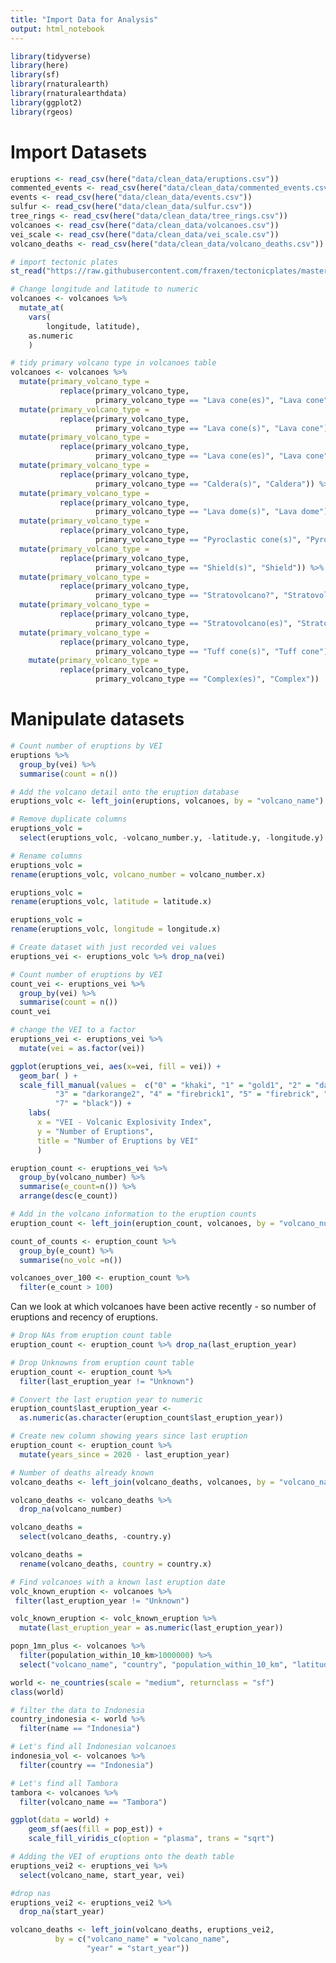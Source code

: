 ```yaml
---
title: "Import Data for Analysis"
output: html_notebook
---
```


```r
library(tidyverse)
library(here)
library(sf)
library(rnaturalearth)
library(rnaturalearthdata)
library(ggplot2)
library(rgeos)
```

# Import Datasets
```r
eruptions <- read_csv(here("data/clean_data/eruptions.csv"))
commented_events <- read_csv(here("data/clean_data/commented_events.csv"))
events <- read_csv(here("data/clean_data/events.csv"))
sulfur <- read_csv(here("data/clean_data/sulfur.csv"))
tree_rings <- read_csv(here("data/clean_data/tree_rings.csv"))
volcanoes <- read_csv(here("data/clean_data/volcanoes.csv"))
vei_scale <- read_csv(here("data/clean_data/vei_scale.csv"))
volcano_deaths <- read_csv(here("data/clean_data/volcano_deaths.csv"))
```

```r
# import tectonic plates 
st_read("https://raw.githubusercontent.com/fraxen/tectonicplates/master/GeoJSON/PB2002_plates.json") -> tectonic_plates
```

```r
# Change longitude and latitude to numeric
volcanoes <- volcanoes %>% 
  mutate_at(
    vars(
        longitude, latitude),
    as.numeric
    ) 
```

```r
# tidy primary volcano type in volcanoes table
volcanoes <- volcanoes %>% 
  mutate(primary_volcano_type = 
           replace(primary_volcano_type, 
                   primary_volcano_type == "Lava cone(es)", "Lava cone")) %>% 
  mutate(primary_volcano_type = 
           replace(primary_volcano_type, 
                   primary_volcano_type == "Lava cone(s)", "Lava cone")) %>% 
  mutate(primary_volcano_type = 
           replace(primary_volcano_type, 
                   primary_volcano_type == "Lava cone(es)", "Lava cone")) %>% 
  mutate(primary_volcano_type = 
           replace(primary_volcano_type, 
                   primary_volcano_type == "Caldera(s)", "Caldera")) %>% 
  mutate(primary_volcano_type = 
           replace(primary_volcano_type, 
                   primary_volcano_type == "Lava dome(s)", "Lava dome")) %>% 
  mutate(primary_volcano_type = 
           replace(primary_volcano_type, 
                   primary_volcano_type == "Pyroclastic cone(s)", "Pyroclastic cone")) %>% 
  mutate(primary_volcano_type = 
           replace(primary_volcano_type, 
                   primary_volcano_type == "Shield(s)", "Shield")) %>% 
  mutate(primary_volcano_type = 
           replace(primary_volcano_type, 
                   primary_volcano_type == "Stratovolcano?", "Stratovolcano")) %>% 
  mutate(primary_volcano_type = 
           replace(primary_volcano_type, 
                   primary_volcano_type == "Stratovolcano(es)", "Stratovolcano")) %>% 
  mutate(primary_volcano_type = 
           replace(primary_volcano_type, 
                   primary_volcano_type == "Tuff cone(s)", "Tuff cone")) %>% 
    mutate(primary_volcano_type = 
           replace(primary_volcano_type, 
                   primary_volcano_type == "Complex(es)", "Complex")) 
```

# Manipulate datasets
```r
# Count number of eruptions by VEI
eruptions %>% 
  group_by(vei) %>% 
  summarise(count = n())
```

```r
# Add the volcano detail onto the eruption database
eruptions_volc <- left_join(eruptions, volcanoes, by = "volcano_name")
```

```r
# Remove duplicate columns
eruptions_volc = 
  select(eruptions_volc, -volcano_number.y, -latitude.y, -longitude.y)
```

```r
# Rename columns
eruptions_volc = 
rename(eruptions_volc, volcano_number = volcano_number.x)

eruptions_volc = 
rename(eruptions_volc, latitude = latitude.x)

eruptions_volc = 
rename(eruptions_volc, longitude = longitude.x)

```

```r
# Create dataset with just recorded vei values
eruptions_vei <- eruptions_volc %>% drop_na(vei)
```

```r
# Count number of eruptions by VEI
count_vei <- eruptions_vei %>% 
  group_by(vei) %>% 
  summarise(count = n())
count_vei
```

```r
# change the VEI to a factor
eruptions_vei <- eruptions_vei %>% 
  mutate(vei = as.factor(vei))
```

```r
ggplot(eruptions_vei, aes(x=vei, fill = vei)) +  
  geom_bar( ) +
  scale_fill_manual(values =  c("0" = "khaki", "1" = "gold1", "2" = "darkgoldenrod2",
          "3" = "darkorange2", "4" = "firebrick1", "5" = "firebrick", "6" = "firebrick4",
          "7" = "black")) +
    labs(
      x = "VEI - Volcanic Explosivity Index",
      y = "Number of Eruptions",
      title = "Number of Eruptions by VEI"
      ) 
```

```r
eruption_count <- eruptions_vei %>% 
  group_by(volcano_number) %>% 
  summarise(e_count=n()) %>% 
  arrange(desc(e_count))
```

```r
# Add in the volcano information to the eruption counts
eruption_count <- left_join(eruption_count, volcanoes, by = "volcano_number")
```

```r
count_of_counts <- eruption_count %>% 
  group_by(e_count) %>% 
  summarise(no_volc =n())
```


```r
volcanoes_over_100 <- eruption_count %>% 
  filter(e_count > 100)
```

Can we look at which volcanoes have been active recently - so number of eruptions and recency of eruptions.

```r
# Drop NAs from eruption count table
eruption_count <- eruption_count %>% drop_na(last_eruption_year)
```

```r
# Drop Unknowns from eruption count table
eruption_count <- eruption_count %>% 
  filter(last_eruption_year != "Unknown")
```

```r
# Convert the last eruption year to numeric
eruption_count$last_eruption_year <- 
  as.numeric(as.character(eruption_count$last_eruption_year))
```

```r
# Create new column showing years since last eruption
eruption_count <- eruption_count %>% 
  mutate(years_since = 2020 - last_eruption_year)

```

```r
# Number of deaths already known
volcano_deaths <- left_join(volcano_deaths, volcanoes, by = "volcano_name")
```

```r
volcano_deaths <- volcano_deaths %>% 
  drop_na(volcano_number)
```

```r
volcano_deaths = 
  select(volcano_deaths, -country.y)
```

```r
volcano_deaths = 
  rename(volcano_deaths, country = country.x)
```

```r
# Find volcanoes with a known last eruption date
volc_known_eruption <- volcanoes %>% 
 filter(last_eruption_year != "Unknown") 
```

```r
volc_known_eruption <- volc_known_eruption %>% 
  mutate(last_eruption_year = as.numeric(last_eruption_year))
```

```r
popn_1mn_plus <- volcanoes %>% 
  filter(population_within_10_km>1000000) %>% 
  select("volcano_name", "country", "population_within_10_km", "latitude", "longitude")
```

```r
world <- ne_countries(scale = "medium", returnclass = "sf")
class(world)
```

```r
# filter the data to Indonesia
country_indonesia <- world %>%
  filter(name == "Indonesia")
```


```r
# Let's find all Indonesian volcanoes
indonesia_vol <- volcanoes %>% 
  filter(country == "Indonesia")
```

```r
# Let's find all Tambora
tambora <- volcanoes %>% 
  filter(volcano_name == "Tambora")
```


```r
ggplot(data = world) +
    geom_sf(aes(fill = pop_est)) +
    scale_fill_viridis_c(option = "plasma", trans = "sqrt")
```




```r
# Adding the VEI of eruptions onto the death table
eruptions_vei2 <- eruptions_vei %>% 
  select(volcano_name, start_year, vei)

#drop nas
eruptions_vei2 <- eruptions_vei2 %>% 
  drop_na(start_year)
```

```r
volcano_deaths <- left_join(volcano_deaths, eruptions_vei2, 
          by = c("volcano_name" = "volcano_name",
                 "year" = "start_year"))

```





